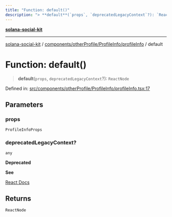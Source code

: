 ```yaml
---
title: "Function: default()"
description: "> **default**(`props`, `deprecatedLegacyContext`?): `ReactNode`"
---
```


[**solana-social-kit**](../../../../../README.mdx)

***

[solana-social-kit](../../../../../README.mdx) / [components/otherProfile/ProfileInfo/profileInfo](../README.mdx) / default

# Function: default()

> **default**(`props`, `deprecatedLegacyContext`?): `ReactNode`

Defined in: [src/components/otherProfile/ProfileInfo/profileInfo.tsx:17](https://github.com/SendArcade/solana-social-starter/blob/bd4b3556b8f469c27ebb06f4df65b3a36b43ba3b/src/components/otherProfile/ProfileInfo/profileInfo.tsx#L17)

## Parameters

### props

`ProfileInfoProps`

### deprecatedLegacyContext?

`any`

**Deprecated**

**See**

[React Docs](https://legacy.reactjs.org/docs/legacy-context.html#referencing-context-in-lifecycle-methods)

## Returns

`ReactNode`
